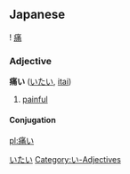 ==Japanese==                                          
[[Category:Japanese language|いたい]]
{{ja-kanjitab-top}}
! [[痛]]
{{ja-kanjitab-bottom}}
===Adjective===
[[Category:い-Adjectives]]
'''痛い''' ([[いたい]], [[itai]])
# [[painful]]
====Conjugation====
{{ja-i|痛|いた|ita}}
[[pl:痛い]]